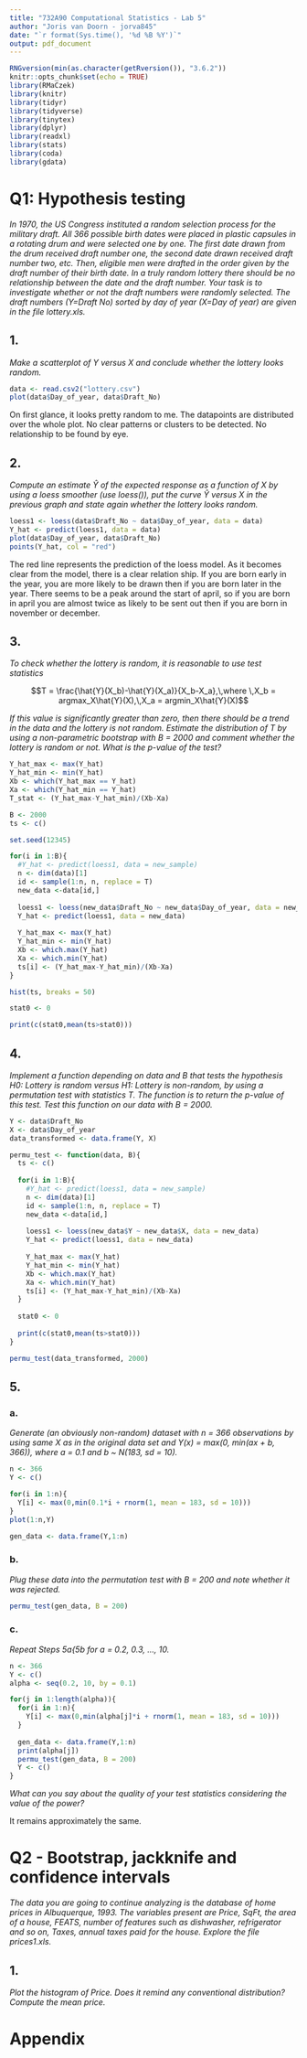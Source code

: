 ```yaml
---
title: "732A90 Computational Statistics - Lab 5"
author: "Joris van Doorn - jorva845"
date: "`r format(Sys.time(), '%d %B %Y')`"
output: pdf_document
---
```


```r
RNGversion(min(as.character(getRversion()), "3.6.2"))
knitr::opts_chunk$set(echo = TRUE)
library(RMaCzek)
library(knitr)
library(tidyr)
library(tidyverse)
library(tinytex)
library(dplyr)
library(readxl)
library(stats)
library(coda)
library(gdata)
```

# Q1: Hypothesis testing

*In 1970, the US Congress instituted a random selection process for the military draft. All 366 possible birth dates were placed in plastic capsules in a rotating drum and were selected one by one. The first date drawn from the drum received draft number one, the second date drawn received draft number two, etc. Then, eligible men were drafted in the order given by the draft number of their birth date. In a truly random lottery there should be no relationship between the date and the draft number. Your task is to investigate whether or not the draft numbers were randomly selected. The draft numbers (Y=Draft No) sorted by day of year (X=Day of year) are given in the file lottery.xls.*

## 1. 

*Make a scatterplot of Y versus X and conclude whether the lottery looks random.*

```r
data <- read.csv2("lottery.csv")
plot(data$Day_of_year, data$Draft_No)
```

On first glance, it looks pretty random to me. The datapoints are distributed over the whole plot. No clear patterns or clusters to be detected. No relationship to be found by eye.

## 2. 

*Compute an estimate $\hat{Y}$ of the expected response as a function of X by using a loess smoother (use loess()), put the curve $\hat{Y}$ versus X in the previous graph and state again whether the lottery looks random.*

```r
loess1 <- loess(data$Draft_No ~ data$Day_of_year, data = data)
Y_hat <- predict(loess1, data = data)
plot(data$Day_of_year, data$Draft_No)
points(Y_hat, col = "red")
```

The red line represents the prediction of the loess model. As it becomes clear from the model, there is a clear relation ship. If you are born early in the year, you are more likely to be drawn then if you are born later in the year. There seems to be a peak around the start of april, so if you are born in april you are almost twice as likely to be sent out then if you are born in november or december.

## 3.

*To check whether the lottery is random, it is reasonable to use test statistics*

$$T = \frac{\hat{Y}(X_b)-\hat{Y}(X_a)}{X_b-X_a},\,where \,X_b = argmax_X\hat{Y}(X),\,X_a = argmin_X\hat{Y}(X)$$

*If this value is significantly greater than zero, then there should be a trend in the data and the lottery is not random. Estimate the distribution of T by using a non-parametric bootstrap with B = 2000 and comment whether the lottery is random or not. What is the p-value of the test?*

```r
Y_hat_max <- max(Y_hat)
Y_hat_min <- min(Y_hat)
Xb <- which(Y_hat_max == Y_hat)
Xa <- which(Y_hat_min == Y_hat)
T_stat <- (Y_hat_max-Y_hat_min)/(Xb-Xa)

B <- 2000
ts <- c()

set.seed(12345)

for(i in 1:B){
  #Y_hat <- predict(loess1, data = new_sample)
  n <- dim(data)[1]
  id <- sample(1:n, n, replace = T)
  new_data <-data[id,]
  
  loess1 <- loess(new_data$Draft_No ~ new_data$Day_of_year, data = new_data)
  Y_hat <- predict(loess1, data = new_data)
  
  Y_hat_max <- max(Y_hat)
  Y_hat_min <- min(Y_hat)
  Xb <- which.max(Y_hat)
  Xa <- which.min(Y_hat)
  ts[i] <- (Y_hat_max-Y_hat_min)/(Xb-Xa)
}

hist(ts, breaks = 50)

stat0 <- 0

print(c(stat0,mean(ts>stat0)))
```

## 4.

*Implement a function depending on data and B that tests the hypothesis H0: Lottery is random versus H1: Lottery is non-random, by using a permutation test with statistics T. The function is to return the p-value of this test. Test this function on our data with B = 2000.*

```r
Y <- data$Draft_No
X <- data$Day_of_year
data_transformed <- data.frame(Y, X)

permu_test <- function(data, B){
  ts <- c()
  
  for(i in 1:B){
    #Y_hat <- predict(loess1, data = new_sample)
    n <- dim(data)[1]
    id <- sample(1:n, n, replace = T)
    new_data <-data[id,]
    
    loess1 <- loess(new_data$Y ~ new_data$X, data = new_data)
    Y_hat <- predict(loess1, data = new_data)
    
    Y_hat_max <- max(Y_hat)
    Y_hat_min <- min(Y_hat)
    Xb <- which.max(Y_hat)
    Xa <- which.min(Y_hat)
    ts[i] <- (Y_hat_max-Y_hat_min)/(Xb-Xa)
  }
  
  stat0 <- 0
  
  print(c(stat0,mean(ts>stat0)))
}

permu_test(data_transformed, 2000)
```

## 5.

### a.

*Generate (an obviously non-random) dataset with n = 366 observations by using same X as in the original data set and Y(x) = max(0, min(ax + b, 366)), where a = 0.1 and b ~ N(183, sd = 10).*

```r
n <- 366
Y <- c()

for(i in 1:n){
  Y[i] <- max(0,min(0.1*i + rnorm(1, mean = 183, sd = 10)))
}
plot(1:n,Y)

gen_data <- data.frame(Y,1:n)
```

### b.

*Plug these data into the permutation test with B = 200 and note whether it was rejected.*

```r
permu_test(gen_data, B = 200)
```

### c.

*Repeat Steps 5a{5b for a = 0.2, 0.3, ..., 10.*

```r
n <- 366
Y <- c()
alpha <- seq(0.2, 10, by = 0.1)

for(j in 1:length(alpha)){
  for(i in 1:n){
    Y[i] <- max(0,min(alpha[j]*i + rnorm(1, mean = 183, sd = 10)))
  }
  
  gen_data <- data.frame(Y,1:n)
  print(alpha[j])
  permu_test(gen_data, B = 200)
  Y <- c()
}

```

*What can you say about the quality of your test statistics considering the value of the power?*

It remains approximately the same.

\newpage

# Q2 - Bootstrap, jackknife and confidence intervals

*The data you are going to continue analyzing is the database of home prices in Albuquerque, 1993. The variables present are Price, SqFt, the area of a house, FEATS, number of features such as dishwasher, refrigerator and so on, Taxes, annual taxes paid for the house. Explore the file prices1.xls.*

## 1.

*Plot the histogram of Price. Does it remind any conventional distribution? Compute the mean price.*



# Appendix

```r
```

